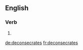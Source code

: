 
==English==

===Verb===
{{head|en|verb form}}

# {{en-third-person singular of|deconsecrate}}

[[de:deconsecrates]]
[[fr:deconsecrates]]